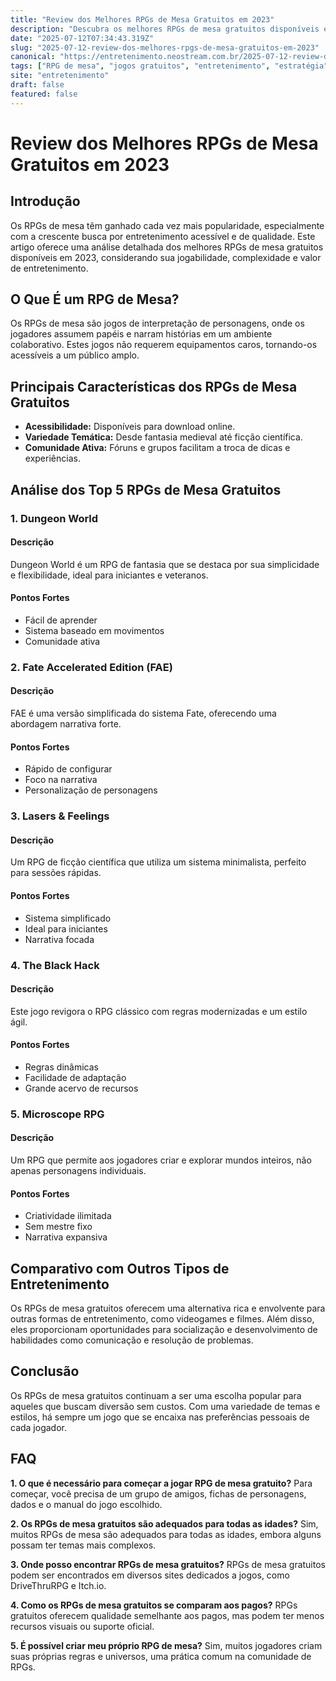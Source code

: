 ```yaml
---
title: "Review dos Melhores RPGs de Mesa Gratuitos em 2023"
description: "Descubra os melhores RPGs de mesa gratuitos disponíveis em 2023, suas características, e como eles se comparam no cenário atual de jogos."
date: "2025-07-12T07:34:43.319Z"
slug: "2025-07-12-review-dos-melhores-rpgs-de-mesa-gratuitos-em-2023"
canonical: "https://entretenimento.neostream.com.br/2025-07-12-review-dos-melhores-rpgs-de-mesa-gratuitos-em-2023"
tags: ["RPG de mesa", "jogos gratuitos", "entretenimento", "estratégia", "2023"]
site: "entretenimento"
draft: false
featured: false
---
```


# Review dos Melhores RPGs de Mesa Gratuitos em 2023

## Introdução

Os RPGs de mesa têm ganhado cada vez mais popularidade, especialmente com a crescente busca por entretenimento acessível e de qualidade. Este artigo oferece uma análise detalhada dos melhores RPGs de mesa gratuitos disponíveis em 2023, considerando sua jogabilidade, complexidade e valor de entretenimento.

## O Que É um RPG de Mesa?

Os RPGs de mesa são jogos de interpretação de personagens, onde os jogadores assumem papéis e narram histórias em um ambiente colaborativo. Estes jogos não requerem equipamentos caros, tornando-os acessíveis a um público amplo.

## Principais Características dos RPGs de Mesa Gratuitos

- **Acessibilidade:** Disponíveis para download online.
- **Variedade Temática:** Desde fantasia medieval até ficção científica.
- **Comunidade Ativa:** Fóruns e grupos facilitam a troca de dicas e experiências.

## Análise dos Top 5 RPGs de Mesa Gratuitos

### 1. **Dungeon World**

#### Descrição
Dungeon World é um RPG de fantasia que se destaca por sua simplicidade e flexibilidade, ideal para iniciantes e veteranos.

#### Pontos Fortes
- Fácil de aprender
- Sistema baseado em movimentos
- Comunidade ativa

### 2. **Fate Accelerated Edition (FAE)**

#### Descrição
FAE é uma versão simplificada do sistema Fate, oferecendo uma abordagem narrativa forte.

#### Pontos Fortes
- Rápido de configurar
- Foco na narrativa
- Personalização de personagens

### 3. **Lasers & Feelings**

#### Descrição
Um RPG de ficção científica que utiliza um sistema minimalista, perfeito para sessões rápidas.

#### Pontos Fortes
- Sistema simplificado
- Ideal para iniciantes
- Narrativa focada

### 4. **The Black Hack**

#### Descrição
Este jogo revigora o RPG clássico com regras modernizadas e um estilo ágil.

#### Pontos Fortes
- Regras dinâmicas
- Facilidade de adaptação
- Grande acervo de recursos

### 5. **Microscope RPG**

#### Descrição
Um RPG que permite aos jogadores criar e explorar mundos inteiros, não apenas personagens individuais.

#### Pontos Fortes
- Criatividade ilimitada
- Sem mestre fixo
- Narrativa expansiva

## Comparativo com Outros Tipos de Entretenimento

Os RPGs de mesa gratuitos oferecem uma alternativa rica e envolvente para outras formas de entretenimento, como videogames e filmes. Além disso, eles proporcionam oportunidades para socialização e desenvolvimento de habilidades como comunicação e resolução de problemas.

## Conclusão

Os RPGs de mesa gratuitos continuam a ser uma escolha popular para aqueles que buscam diversão sem custos. Com uma variedade de temas e estilos, há sempre um jogo que se encaixa nas preferências pessoais de cada jogador.

## FAQ

**1. O que é necessário para começar a jogar RPG de mesa gratuito?**
Para começar, você precisa de um grupo de amigos, fichas de personagens, dados e o manual do jogo escolhido.

**2. Os RPGs de mesa gratuitos são adequados para todas as idades?**
Sim, muitos RPGs de mesa são adequados para todas as idades, embora alguns possam ter temas mais complexos.

**3. Onde posso encontrar RPGs de mesa gratuitos?**
RPGs de mesa gratuitos podem ser encontrados em diversos sites dedicados a jogos, como DriveThruRPG e Itch.io.

**4. Como os RPGs de mesa gratuitos se comparam aos pagos?**
RPGs gratuitos oferecem qualidade semelhante aos pagos, mas podem ter menos recursos visuais ou suporte oficial.

**5. É possível criar meu próprio RPG de mesa?**
Sim, muitos jogadores criam suas próprias regras e universos, uma prática comum na comunidade de RPGs.